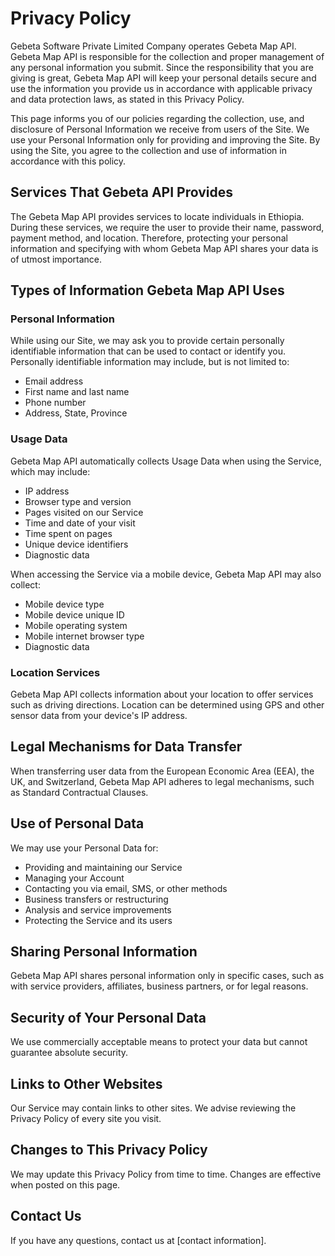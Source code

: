 # Privacy Policy

Gebeta Software Private Limited Company operates Gebeta Map API. Gebeta Map API is responsible for the collection and proper management of any personal information you submit. Since the responsibility that you are giving is great, Gebeta Map API will keep your personal details secure and use the information you provide us in accordance with applicable privacy and data protection laws, as stated in this Privacy Policy.

This page informs you of our policies regarding the collection, use, and disclosure of Personal Information we receive from users of the Site. We use your Personal Information only for providing and improving the Site. By using the Site, you agree to the collection and use of information in accordance with this policy.

## Services That Gebeta API Provides

The Gebeta Map API provides services to locate individuals in Ethiopia. During these services, we require the user to provide their name, password, payment method, and location. Therefore, protecting your personal information and specifying with whom Gebeta Map API shares your data is of utmost importance.

## Types of Information Gebeta Map API Uses

### Personal Information

While using our Site, we may ask you to provide certain personally identifiable information that can be used to contact or identify you. Personally identifiable information may include, but is not limited to:

- Email address
- First name and last name
- Phone number
- Address, State, Province

### Usage Data

Gebeta Map API automatically collects Usage Data when using the Service, which may include:

- IP address
- Browser type and version
- Pages visited on our Service
- Time and date of your visit
- Time spent on pages
- Unique device identifiers
- Diagnostic data

When accessing the Service via a mobile device, Gebeta Map API may also collect:

- Mobile device type
- Mobile device unique ID
- Mobile operating system
- Mobile internet browser type
- Diagnostic data

### Location Services

Gebeta Map API collects information about your location to offer services such as driving directions. Location can be determined using GPS and other sensor data from your device's IP address.

## Legal Mechanisms for Data Transfer

When transferring user data from the European Economic Area (EEA), the UK, and Switzerland, Gebeta Map API adheres to legal mechanisms, such as Standard Contractual Clauses.

## Use of Personal Data

We may use your Personal Data for:

- Providing and maintaining our Service
- Managing your Account
- Contacting you via email, SMS, or other methods
- Business transfers or restructuring
- Analysis and service improvements
- Protecting the Service and its users

## Sharing Personal Information

Gebeta Map API shares personal information only in specific cases, such as with service providers, affiliates, business partners, or for legal reasons.

## Security of Your Personal Data

We use commercially acceptable means to protect your data but cannot guarantee absolute security.

## Links to Other Websites

Our Service may contain links to other sites. We advise reviewing the Privacy Policy of every site you visit.

## Changes to This Privacy Policy

We may update this Privacy Policy from time to time. Changes are effective when posted on this page.

## Contact Us

If you have any questions, contact us at [contact information].
